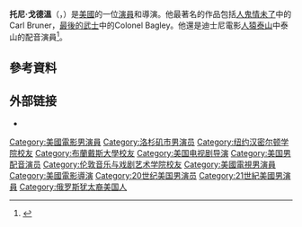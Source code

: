 {{multiple issues|
{{增加來源|time=2016-09-02T14:35:02+00:00}}
{{擴充|time=2016-09-02T14:35:02+00:00}}
}}
{{Infobox person
| image       = 
| alt = Goldwyn attends the Yahoo News/ABCNews Pre-White House Correspondents' dinner reception, May 2014.
| caption     = 
| image_size  = 220px
| birth_name  = Anthony Howard Goldwyn
| birth_date  = {{birth date and age|1960|5|20}}
| birth_place = 美國[[洛杉磯|洛杉磯]]
| yearsactive = 1986–現在
| occupation  = 演員/導演
| spouse      = {{marriage|Jane Michelle Musky|1987}}
| children    = 2
| alma_mater  = [[布蘭戴斯大學|布蘭戴斯大學]] <br>[[倫敦音樂藝術學院|倫敦音樂藝術學院]]
}}
'''托尼·戈德溫'''（{{lang-en|Anthony Howard "Tony" Goldwyn}}，{{bd|1960年|5月20日||}}）是[[美國|美國]]的一位[[演員|演員]]和導演。他最著名的作品包括[[人鬼情未了|人鬼情未了]]中的Carl Bruner，[[最後的武士|最後的武士]]中的Colonel Bagley。他還是迪士尼電影[[人猿泰山|人猿泰山]]中泰山的配音演員<ref>{{cite journal| url=http://blog.zap2it.com/frominsidethebox/2011/05/abc-picks-up-charlies-angels-good-christian-belles-and-ten-more.html| title=ABC picks up 'Charlie's Angels,' 'Good Christian Belles' and ten more| work=Zap2It| date=2011-05-13| accessdate=6 February 2016| deadurl=yes| archiveurl=https://web.archive.org/web/20120505020628/http://blog.zap2it.com/frominsidethebox/2011/05/abc-picks-up-charlies-angels-good-christian-belles-and-ten-more.html| archivedate=2012年5月5日}}</ref>。

==參考資料==
{{Reflist}}

== 外部链接 ==
{{Commons|Tony Goldwyn}}
*{{IMDb name|1282}}

{{Authority control}}

{{DEFAULTSORT:Goldwyn, Tony}}
[[Category:美國電影男演員|Category:美國電影男演員]]
[[Category:洛杉矶市男演员|Category:洛杉矶市男演员]]
[[Category:纽约汉密尔顿学院校友|Category:纽约汉密尔顿学院校友]]
[[Category:布蘭戴斯大學校友|Category:布蘭戴斯大學校友]]
[[Category:美国电视剧导演|Category:美国电视剧导演]]
[[Category:美国男配音演员|Category:美国男配音演员]]
[[Category:伦敦音乐与戏剧艺术学院校友|Category:伦敦音乐与戏剧艺术学院校友]]
[[Category:美國電視男演員|Category:美國電視男演員]]
[[Category:美國電影導演|Category:美國電影導演]]
[[Category:20世纪美国男演员|Category:20世纪美国男演员]]
[[Category:21世紀美國男演員|Category:21世紀美國男演員]]
[[Category:俄罗斯犹太裔美国人|Category:俄罗斯犹太裔美国人]]
{{US-bio-stub}}